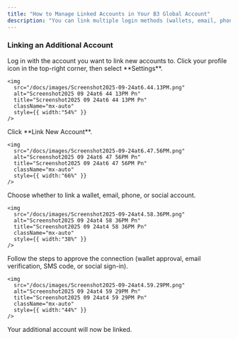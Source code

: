 ```yaml
---
title: "How to Manage Linked Accounts in Your B3 Global Account"
description: "You can link multiple login methods (wallets, email, phone, or social accounts) to your B3 Global Account for added flexibility, and disconnect them at any time."
---
```


### Linking an Additional Account

<Steps>
  <Step title="Sign In">
    Log in with the account you want to link new accounts to.
  </Step>
  <Step title="Open Settings">
    Click your profile icon in the top-right corner, then select **Settings**.

    <img
      src="/docs/images/Screenshot2025-09-24at6.44.13PM.png"
      alt="Screenshot2025 09 24at6 44 13PM Pn"
      title="Screenshot2025 09 24at6 44 13PM Pn"
      className="mx-auto"
      style={{ width:"54%" }}
    />
  </Step>
  <Step title="Link a New Account">
    Click **Link New Account**.

    <img
      src="/docs/images/Screenshot2025-09-24at6.47.56PM.png"
      alt="Screenshot2025 09 24at6 47 56PM Pn"
      title="Screenshot2025 09 24at6 47 56PM Pn"
      className="mx-auto"
      style={{ width:"66%" }}
    />
  </Step>
  <Step title="Select Account Type">
    Choose whether to link a wallet, email, phone, or social account.

    <img
      src="/docs/images/Screenshot2025-09-24at4.58.36PM.png"
      alt="Screenshot2025 09 24at4 58 36PM Pn"
      title="Screenshot2025 09 24at4 58 36PM Pn"
      className="mx-auto"
      style={{ width:"38%" }}
    />
  </Step>
  <Step title="Authorize Connection">
    Follow the steps to approve the connection (wallet approval, email verification, SMS code, or social sign-in).

    <img
      src="/docs/images/Screenshot2025-09-24at4.59.29PM.png"
      alt="Screenshot2025 09 24at4 59 29PM Pn"
      title="Screenshot2025 09 24at4 59 29PM Pn"
      className="mx-auto"
      style={{ width:"44%" }}
    />
  </Step>
</Steps>

Your additional account will now be linked.